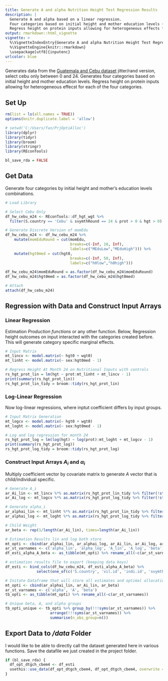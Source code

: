 ```yaml
---
title: Generate A and alpha Nutrition Height Test Regression Results
description: |
  Generate A and alpha based on a linear regression.
  Four categories based on initial height and mother education levels (Guatemala and Cebu dataset).
  Regress height on protein inputs allowing for heterogeneous effects for each of the four categories.
output: rmarkdown::html_vignette
vignette: >
  %\VignetteIndexEntry{Generate A and alpha Nutrition Height Test Regression Results}
  %\VignetteEngine{knitr::rmarkdown}
  \usepackage[utf8]{inputenc}
urlcolor: blue
---
```


Generates data from the [Guatemala and Cebu dataset](https://www.sciencedirect.com/science/article/pii/S1570677X16300107) jitter/rand version, select cebu only between 0 and 24. Generates four categories based on initial height and mother education levels. Regress height on protein inputs allowing for heterogeneous effecst for each of the four categories.

## Set Up

```r
rm(list = ls(all.names = TRUE))
options(knitr.duplicate.label = 'allow')
```

```r
# setwd('C:/Users/fan/PrjOptiAlloc')
library(dplyr)
library(tidyr)
library(broom)
library(stringr)
library(REconTools)

bl_save_rda = FALSE
```

## Get Data

Generate four categories by initial height and mother's education levels combinations.

```r
# Load Library

# Select Cebu Only
df_hw_cebu_m24 <- REconTools::df_hgt_wgt %>%
  filter(S.country == 'Cebu' & svymthRound == 24 & prot > 0 & hgt > 0) %>% drop_na()

# Generate Discrete Version of momEdu
df_hw_cebu_m24 <- df_hw_cebu_m24 %>%
    mutate(momEduRound = cut(momEdu,
                             breaks=c(-Inf, 10, Inf),
                             labels=c("MEduLow","MEduHigh"))) %>%
    mutate(hgt0med = cut(hgt0,
                             breaks=c(-Inf, 50, Inf),
                             labels=c("h0low","h0high")))

df_hw_cebu_m24$momEduRound = as.factor(df_hw_cebu_m24$momEduRound)
df_hw_cebu_m24$hgt0med = as.factor(df_hw_cebu_m24$hgt0med)

# Attach
attach(df_hw_cebu_m24)
```

## Regression with Data and Construct Input Arrays

### Linear Regression

Estimation *Production functions* or any other function. Below, Regression height outcomes on input interacted with the categories created before. This will generate category specific marginal effects.

```r
# Input Matrix
mt_lincv <- model.matrix(~ hgt0 + wgt0)
mt_linht <- model.matrix(~ sex:hgt0med - 1)

# Regress Height At Month 24 on Nutritional Inputs with controls
rs_hgt_prot_lin = lm(hgt ~ prot:mt_linht + mt_lincv - 1)
print(summary(rs_hgt_prot_lin))
rs_hgt_prot_lin_tidy = broom::tidy(rs_hgt_prot_lin)
```

### Log-Linear Regression

Now log-linear regressions, where inptut coefficient differs by input groups.

```r
# Input Matrix Generation
mt_logcv <- model.matrix(~ hgt0 + wgt0)
mt_loght <- model.matrix(~ sex:hgt0med - 1)

# Log and log regression for month 24
rs_hgt_prot_log = lm(log(hgt) ~ log(prot):mt_loght + mt_logcv - 1)
print(summary(rs_hgt_prot_log))
rs_hgt_prot_log_tidy = broom::tidy(rs_hgt_prot_log)
```

### Construct Input Arrays $A_i$ and $\alpha_i$

Multiply coefficient vector by covariate matrix to generate *A* vector that is child/individual specific.

```r

# Generate A_i
ar_Ai_lin <- mt_lincv %*% as.matrix(rs_hgt_prot_lin_tidy %>% filter(!str_detect(term, 'prot')) %>% select(estimate))
ar_Ai_log <- mt_logcv %*% as.matrix(rs_hgt_prot_log_tidy %>% filter(!str_detect(term, 'prot')) %>% select(estimate))

# Generate alpha_i
ar_alphai_lin <- mt_linht %*% as.matrix(rs_hgt_prot_lin_tidy %>% filter(str_detect(term, 'prot')) %>% select(estimate))
ar_alphai_log <- mt_loght %*% as.matrix(rs_hgt_prot_log_tidy %>% filter(str_detect(term, 'prot')) %>% select(estimate))

# Child Weight
ar_beta <- rep(1/length(ar_Ai_lin), times=length(ar_Ai_lin))

# Estimation Results lin and log both store
mt_opti <- cbind(ar_alphai_lin, ar_alphai_log, ar_Ai_lin, ar_Ai_log, ar_beta)
ar_st_varnames <- c('alpha_lin', 'alpha_log', 'A_lin', 'A_log', 'beta')
df_esti_alpha_A_beta <- as_tibble(mt_opti) %>% rename_all(~c(ar_st_varnames))

# estimation results file to export (keeping data keys)
df_esti <- bind_cols(df_hw_cebu_m24, df_esti_alpha_A_beta) %>%
              select(one_of(c('S.country', 'vil.id', 'indi.id', 'svymthRound', ar_st_varnames)))

# Initate Dataframe that will store all estimates and optimal allocation relevant information
mt_opti <- cbind(ar_alphai_lin, ar_Ai_lin, ar_beta)
ar_st_varnames <- c('alpha', 'A', 'beta')
tb_opti <- as_tibble(mt_opti) %>% rename_all(~c(ar_st_varnames))

# Unique beta, A, and alpha groups
tb_opti_unique <- tb_opti %>% group_by(!!!syms(ar_st_varnames)) %>%
                    arrange(!!!syms(ar_st_varnames)) %>%
                    summarise(n_obs_group=n())
```

## Export Data to */data* Folder

I would like to be able to directly call the dataset generated here in various functions. Save the datafile we just created in the project folder.

```r
if (bl_save_rda) {
  df_opt_dtgch_cbem4 <- df_esti
  usethis::use_data(df_opt_dtgch_cbem4, df_opt_dtgch_cbem4, overwrite = TRUE)
}
```
